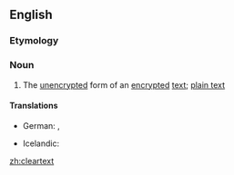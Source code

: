 ==English==

===Etymology===
{{compound|clear|text}}

===Noun===
{{en-noun|s|-}}

# {{context|cryptography}} The [[unencrypted]] form of an [[encrypted]] [[text]]; [[plain text]]

====Translations====
{{trans-top|unencrypted text}}
* German: {{t+|de|Klartext|m}}, {{t-|de|unverschlüsselter Text|m}}
{{trans-mid}}
* Icelandic: {{t-|is|ódulritaður texti|m}}
{{trans-bottom}}

[[zh:cleartext]]